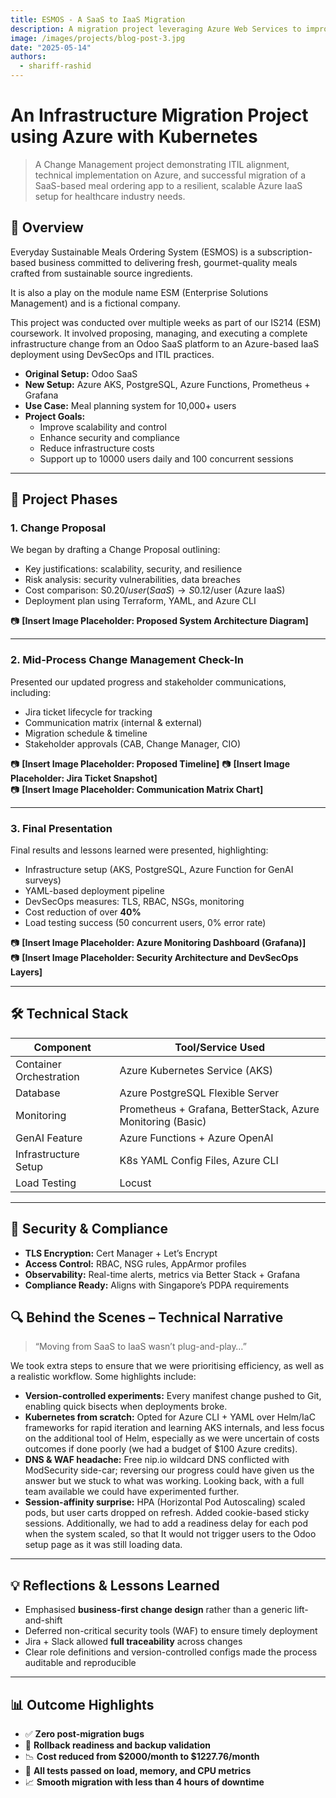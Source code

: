```yaml
---
title: ESMOS - A SaaS to IaaS Migration
description: A migration project leveraging Azure Web Services to improve uptime and data management.
image: /images/projects/blog-post-3.jpg
date: "2025-05-14"
authors:
  - shariff-rashid
---
```

# An Infrastructure Migration Project using Azure with Kubernetes

> A Change Management project demonstrating ITIL alignment, technical implementation on Azure, and successful migration of a SaaS-based meal ordering app to a resilient, scalable Azure IaaS setup for healthcare industry needs.

## 🧠 Overview

Everyday Sustainable Meals Ordering System (ESMOS) is a subscription-based business committed to delivering fresh, gourmet-quality meals crafted from sustainable source ingredients. 

It is also a play on the module name ESM (Enterprise Solutions Management) and is a fictional company.

This project was conducted over multiple weeks as part of our IS214 (ESM) coursework. It involved proposing, managing, and executing a complete infrastructure change from an Odoo SaaS platform to an Azure-based IaaS deployment using DevSecOps and ITIL practices.


- **Original Setup:** Odoo SaaS  
- **New Setup:** Azure AKS, PostgreSQL, Azure Functions, Prometheus + Grafana  
- **Use Case:** Meal planning system for 10,000+ users  
- **Project Goals:**
  - Improve scalability and control
  - Enhance security and compliance
  - Reduce infrastructure costs
  - Support up to 10000 users daily and 100 concurrent sessions

---

## 🔁 Project Phases

### 1. Change Proposal

We began by drafting a Change Proposal outlining:
- Key justifications: scalability, security, and resilience
- Risk analysis: security vulnerabilities, data breaches
- Cost comparison: S$0.20/user (SaaS) → S$0.12/user (Azure IaaS)
- Deployment plan using Terraform, YAML, and Azure CLI

📷 **[Insert Image Placeholder: Proposed System Architecture Diagram]**


---

### 2. Mid-Process Change Management Check-In

Presented our updated progress and stakeholder communications, including:
- Jira ticket lifecycle for tracking
- Communication matrix (internal & external)
- Migration schedule & timeline
- Stakeholder approvals (CAB, Change Manager, CIO)

📷 **[Insert Image Placeholder: Proposed Timeline]**
📷 **[Insert Image Placeholder: Jira Ticket Snapshot]**  
📷 **[Insert Image Placeholder: Communication Matrix Chart]**

---

### 3. Final Presentation

Final results and lessons learned were presented, highlighting:
- Infrastructure setup (AKS, PostgreSQL, Azure Function for GenAI surveys)
- YAML-based deployment pipeline
- DevSecOps measures: TLS, RBAC, NSGs, monitoring
- Cost reduction of over **40%**
- Load testing success (50 concurrent users, 0% error rate)

📷 **[Insert Image Placeholder: Azure Monitoring Dashboard (Grafana)]**  
📷 **[Insert Image Placeholder: Security Architecture and DevSecOps Layers]**

---

## 🛠️ Technical Stack

| Component              | Tool/Service Used                        |
|------------------------|------------------------------------------|
| Container Orchestration | Azure Kubernetes Service (AKS)          |
| Database               | Azure PostgreSQL Flexible Server         |
| Monitoring             | Prometheus + Grafana, BetterStack, Azure Monitoring (Basic)|
| GenAI Feature          | Azure Functions + Azure OpenAI           |
| Infrastructure Setup   | K8s YAML Config Files, Azure CLI         |
| Load Testing           | Locust                                   |

---

## 🔐 Security & Compliance

- **TLS Encryption:** Cert Manager + Let’s Encrypt  
- **Access Control:** RBAC, NSG rules, AppArmor profiles  
- **Observability:** Real-time alerts, metrics via Better Stack + Grafana  
- **Compliance Ready:** Aligns with Singapore’s PDPA requirements  


## 🔍 Behind the Scenes – Technical Narrative

> “Moving from SaaS to IaaS wasn’t plug-and-play…”

We took extra steps to ensure that we were prioritising efficiency, as well as a realistic workflow. Some highlights include:

- **Version-controlled experiments:** Every manifest change pushed to Git, enabling quick bisects when deployments broke.  
- **Kubernetes from scratch:** Opted for Azure CLI + YAML over Helm/IaC frameworks for rapid iteration and learning AKS internals, and less focus on the additional tool of Helm, especially as we were uncertain of costs outcomes if done poorly (we had a budget of $100 Azure credits).  
- **DNS & WAF headache:** Free nip.io wildcard DNS conflicted with ModSecurity side-car; reversing our progress could have given us the answer but we stuck to what was working. Looking back, with a full team available we could have experimented further. 
- **Session-affinity surprise:** HPA (Horizontal Pod Autoscaling) scaled pods, but user carts dropped on refresh. Added cookie-based sticky sessions. Additionally, we had to add a readiness delay for each pod when the system scaled, so that It would not trigger users to the Odoo setup page as it was still loading data.  

---

## 💡 Reflections & Lessons Learned

- Emphasised **business-first change design** rather than a generic lift-and-shift  
- Deferred non-critical security tools (WAF) to ensure timely deployment  
- Jira + Slack allowed **full traceability** across changes  
- Clear role definitions and version-controlled configs made the process auditable and reproducible  

---

## 📊 Outcome Highlights

- ✅ **Zero post-migration bugs**  
- 🔄 **Rollback readiness and backup validation**  
- 📉 **Cost reduced from $2000/month to $1227.76/month**  
- 🧪 **All tests passed on load, memory, and CPU metrics**  
- 📈 **Smooth migration with less than 4 hours of downtime**  